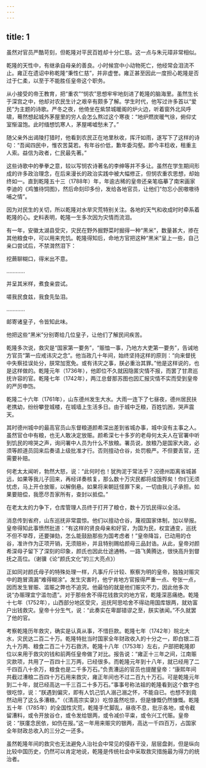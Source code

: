 ```yaml
---
---
---
```

title: 1
---



虽然对官员严酷苛刻，但乾隆对平民百姓却十分仁慈。这一点与朱元璋非常相似。

乾隆的天性中，有继承自母亲的善良。小时候宫中小动物死亡，他经常会泪流不止。雍正在遗诏中称乾隆“秉性仁慈”，并非虚誉。雍正甚至因此一度担心乾隆是否过于仁柔，以至于不能胜任皇帝这个职务。

从小接受的帝王教育，把“重农”“悯农”思想牢牢地刻进了乾隆的脑海里。虽然生长于深宫之中，他却对农民生计之艰辛有颇多了解。学生时代，他写过许多首以“爱民”为主题的诗歌。严冬之夜，他倚坐在紫禁城暖阁的炉火边，听着窗外北风呼啸，蓦然想起城外茅屋里的穷人会怎么熬过这个寒夜：“地炉燃炭暖气徐，俯仰丈室惭温饱。此时缅想饥寒人，茅屋唏嘘愁未了。”

随父亲外出谒陵打猎时，他看到农民正在地里秋收，挥汗如雨，遂写下了这样的诗句：“吾闻四民中，惟农苦莫若。有年谷价低，歉年委沟壑。即今丰稔收，租重主人索。益信为政者，仁民最先著。”

这些诗歌中的拳拳之意，较以写悯农诗著名的李绅等并不多让。虽然在学生期间形成的许多政治理念，在后来漫长的政治实践中被大幅修正，但悯农重农思想，却始终如一。直到乾隆五十三（1788年）年，年逾古稀的皇帝还亲笔临摹了南宋画家李迪的《鸡雏待饲图》，然后命刻印多份，发给各地官员，让他们“勿忘小民嗷嗷待哺之情”。

因为对民生的关切，所以乾隆对水旱灾荒特别关注。各地的天气和收成时时牵系着乾隆的心。史料表明，乾隆一生多次因为灾情而流泪。

有一年，安徽太湖县受灾，灾民在野外掘野菜时掘得一种“黑米”，数量甚大，掺在其他粮食中，可以用来充饥。乾隆得知后，命地方官把这种“黑米”呈上一些，自己亲口尝试后，不禁潸然泪下：





挖蕨聊糊口，得米出不意。

…………

并呈其米样，煮食亲尝试。

嗟我民食兹，我食先坠泪。

…………

邮寄诸皇子，令皆知此味。





他把这些“黑米”分别寄给几位皇子，让他们了解民间疾苦。

乾隆多次说，救灾是“国家第一要务”，“赈恤一事，乃地方大吏第一要务”，告诫地方官员“第一应戒讳灾之念”。他当政几十年间，始终坚持这样的原则：“向来督抚中失察挂误处分，朕常加宽免。或有讳灾之事，朕必重治其罪。”他是这样说的，也是这样做的。乾隆元年（1736年），他即位不久就因隐匿灾情不报，而罢了甘肃巡抚许容的官。乾隆七年（1742年），两江总督那苏图也因汇报灾情不实而受到皇帝的严厉申饬。

乾隆二十六年（1761年），山东德州发生大水。大雨一连下了七昼夜，德州居民扶老携幼，纷纷攀登城楼，在城墙上生活多日。由于城中乏粮，百姓饥困，哭声震天。

其时德州城中的最高官员山东督粮道颜希深出差到省城办事，城中没有主事之人。虽然官仓中有粮，也无人敢决定放赈。颜希深七十多岁的老母何太夫人在官署中听到饥民的啼哭之声，询问署中人员为什么不放粮。署员说，放粮乃是国家大政，必须等颜道员回来后奏请上级批准才行。否则擅动仓谷，处罚极严。不但要丢官，还需要补赔。

何老太太闻听，勃然大怒，说：“此何时也！犹拘泥于常法乎？况德州距离省城甚远，如果等我儿子回来，再经详奏核复，那么数十万灾民都将成饿殍矣！你们无须忧虑，马上开仓放赈，以解倒悬。如果将来朝廷怪罪下来，一切由我儿子承担。如果要赔偿，我愿尽吾家所有，查封以抵偿。”

在老太太的力争下，仓库管理人员终于打开了粮仓，数十万饥民得以全活。

消息传到省府，山东巡抚非常震惊。他们以擅动仓谷，蔑视国家体制，加以举报。皇帝得知此事愤然批道：“有这样的贤良母亲和好官，为国为民，权宜通变，巡抚不但不举荐，还要弹劾，怎么能鼓励那些为国考虑者！”皇帝降旨，已动用的仓谷，准许作为正项开销，无须赔补，并且特别赐给颜母三品封诰。从此，皇帝对颜希深母子留下了深刻的印象，颜氏也因此仕途通畅，一路飞黄腾达，很快高升到督抚之高位。（谢骥《论“颜氏文化”的三大亮点》）

正如同对颜氏母子的特殊处理一样，凡事斤斤计较、察察为明的皇帝，独独对赈灾中的跑冒滴漏“难得糊涂”。发生灾害时，他宁肯地方官报得严重一点、夸张一点，因而发生冒赈、滥赈之弊也不追究。他最怕的就是他们赈灾不力，因此他多次说“办赈理宜宁滥勿遗”。对于那些舍不得花钱救灾的地方官，乾隆深恶痛绝。乾隆十七年（1752年），山西部分地区受灾，巡抚阿思哈舍不得动用国库银两，就劝富户出钱救灾。皇帝十分生气，说：“此奏实在卑鄙错谬之至，朕实骇闻。”不久就罢了他的官。

考察乾隆历年救灾，确实是认真从事，不惜巨款。乾隆七年（1742年）皖北大水，灾民达二百二十万。乾隆特批当时国家全年财政收入的十分之一，即白银二百九十万两、粮食二百二十万石救济。乾隆十八年（1753年）左右，户部把乾隆即位以来用于救灾的钱和前两任皇帝做了对比。报告说：“雍正十三年之间，江南赈灾款项，共用了一百四十三万两，已经很多。而乾隆元年到十八年，就已经用了二千四百八十余万，粮食也是二千多万石。”负责漕运的官员也提醒皇帝：“康熙年间共截过漕粮二百四十万石用来救灾，雍正年间也不过二百九十万石。可是乾隆元年到二十年，就已经高达一千三百二十多万石。”事事号称法祖的乾隆看到这个数字也很吃惊，说：“朕遇到偏灾，即有人饥己饥人溺己溺之怀，不能自已。也想不到竟然动用了这么多漕粮。”（《清高宗实录》）吃惊虽然吃惊，但是慷慨仍然慷慨。乾隆五十年（1785年）的全国性灾荒，乾隆手忙脚乱，昼夜不息，批示各地，或令截留漕料，或令开放谷仓，或令发给银两，或令减价平粜，或令兴工代赈。皇帝说：“朕廑念民依，如伤在报。”这一年用来赈灾的银两，高达一千四百万，占国家全年财政总收入的三分之一还多。

虽然乾隆年间的救灾也无法避免人治社会中常见的侵吞干没，层层盘剥，但是纵向比较中国历史，仍然可以肯定地说，乾隆是传统社会中采取救灾措施最为得力的统治者。